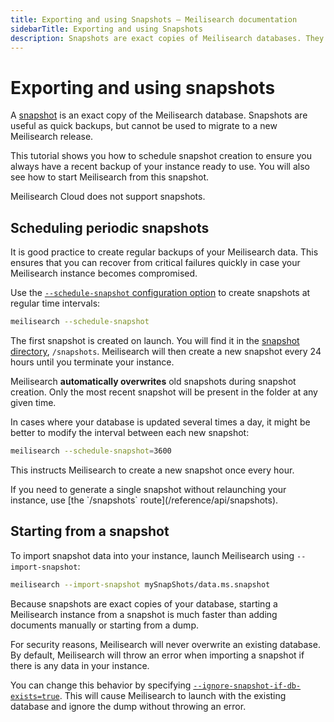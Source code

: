 ```yaml
---
title: Exporting and using Snapshots — Meilisearch documentation
sidebarTitle: Exporting and using Snapshots
description: Snapshots are exact copies of Meilisearch databases. They are often useful for periodical backups.
---
```


# Exporting and using snapshots

A [snapshot](/learn/advanced/snapshots_vs_dumps#snapshots) is an exact copy of the Meilisearch database. Snapshots are useful as quick backups, but cannot be used to migrate to a new Meilisearch release.

This tutorial shows you how to schedule snapshot creation to ensure you always have a recent backup of your instance ready to use. You will also see how to start Meilisearch from this snapshot.

<Capsule intent="warning" title="Meilisearch Cloud and snapshots">
Meilisearch Cloud does not support snapshots.
</Capsule>

## Scheduling periodic snapshots

It is good practice to create regular backups of your Meilisearch data. This ensures that you can recover from critical failures quickly in case your Meilisearch instance becomes compromised.

Use the [`--schedule-snapshot` configuration option](/learn/self_hosted/configure_meilisearch_at_launch#schedule-snapshot-creation) to create snapshots at regular time intervals:

```bash
meilisearch --schedule-snapshot
```

The first snapshot is created on launch. You will find it in the [snapshot directory](/learn/self_hosted/configure_meilisearch_at_launch#snapshot-destination), `/snapshots`. Meilisearch will then create a new snapshot every 24 hours until you terminate your instance.

Meilisearch **automatically overwrites** old snapshots during snapshot creation. Only the most recent snapshot will be present in the folder at any given time.

In cases where your database is updated several times a day, it might be better to modify the interval between each new snapshot:

```bash
meilisearch --schedule-snapshot=3600
```

This instructs Meilisearch to create a new snapshot once every hour.

<Capsule intent="tip">
If you need to generate a single snapshot without relaunching your instance, use [the `/snapshots` route](/reference/api/snapshots).
</Capsule>

## Starting from a snapshot

To import snapshot data into your instance, launch Meilisearch using `--import-snapshot`:

```bash
meilisearch --import-snapshot mySnapShots/data.ms.snapshot
```

Because snapshots are exact copies of your database, starting a Meilisearch instance from a snapshot is much faster than adding documents manually or starting from a dump.

<Capsule intent="warning">
For security reasons, Meilisearch will never overwrite an existing database. By default, Meilisearch will throw an error when importing a snapshot if there is any data in your instance.

You can change this behavior by specifying [`--ignore-snapshot-if-db-exists=true`](/learn/self_hosted/configure_meilisearch_at_launch#ignore-dump-if-db-exists). This will cause Meilisearch to launch with the existing database and ignore the dump without throwing an error.
</Capsule>
